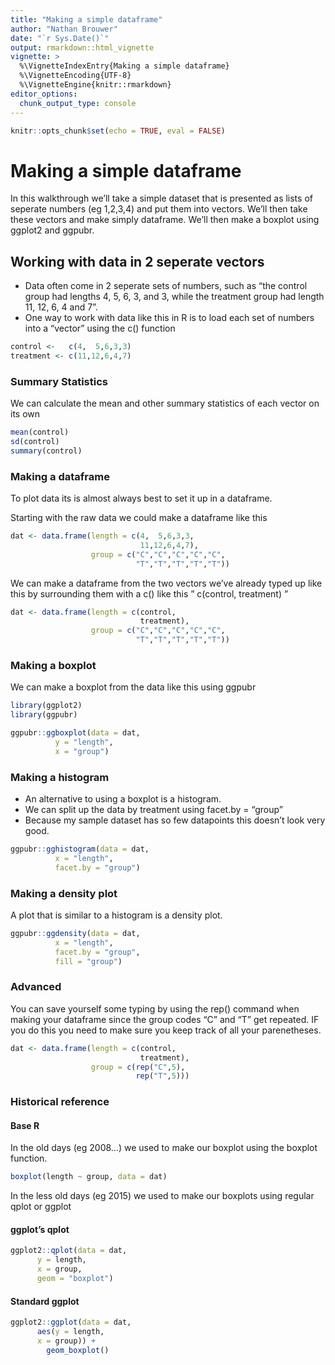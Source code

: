 ```yaml
---
title: "Making a simple dataframe"
author: "Nathan Brouwer"
date: "`r Sys.Date()`"
output: rmarkdown::html_vignette
vignette: >
  %\VignetteIndexEntry{Making a simple dataframe}
  %\VignetteEncoding{UTF-8}
  %\VignetteEngine{knitr::rmarkdown}
editor_options: 
  chunk_output_type: console
---
```



```r
knitr::opts_chunk$set(echo = TRUE, eval = FALSE)
```


# Making a simple dataframe

In this walkthrough we'll take a simple dataset that is presented as lists of seperate numbers (eg 1,2,3,4) and put them into vectors.  We'll then take these vectors and make simply dataframe.  We'll then make a boxplot using ggplot2 and ggpubr.


## Working with data in 2 seperate vectors

* Data often come in 2 seperate sets of numbers, such as "the control group had lengths 4, 5, 6, 3, and 3, while the treatment group had length 11, 12, 6, 4 and 7".
* One way to work with data like this in R is to load each set of numbers into a "vector" using the c() function

```r
control <-   c(4,  5,6,3,3)
treatment <- c(11,12,6,4,7)
```


### Summary Statistics

We can calculate the mean and other summary statistics of each vector on its own

```r
mean(control)
sd(control)
summary(control)
```

### Making a dataframe

To plot data its is almost always best to set it up in a dataframe.

Starting with the raw data we could make a dataframe like this

```r
dat <- data.frame(length = c(4,  5,6,3,3,
                             11,12,6,4,7),
                  group = c("C","C","C","C","C",
                            "T","T","T","T","T"))
```



We can make a dataframe from the two vectors we've already typed up like this by surrounding them with a c() like this " c(control, treatment) "


```r
dat <- data.frame(length = c(control, 
                             treatment),
                  group = c("C","C","C","C","C",
                            "T","T","T","T","T"))
```


### Making a boxplot

We can make a boxplot from the data like this using ggpubr

```r
library(ggplot2)
library(ggpubr)

ggpubr::ggboxplot(data = dat,
          y = "length",
          x = "group")
```


### Making a histogram

* An alternative to using a boxplot is a histogram.
* We can split up the data by treatment using facet.by = "group"
* Because my sample dataset has so few datapoints this doesn't look very good.

```r
ggpubr::gghistogram(data = dat,
          x = "length",
          facet.by = "group")
```

### Making a density plot

A plot that is similar to a histogram is a density plot.  
```r
ggpubr::ggdensity(data = dat,
          x = "length",
          facet.by = "group",
          fill = "group")
```



### Advanced

You can save yourself some typing by using the rep() command when making your dataframe since the group codes "C" and "T" get repeated.  IF you do this you need to make sure you keep track of all your parenetheses.

```r
dat <- data.frame(length = c(control, 
                             treatment),
                  group = c(rep("C",5),
                            rep("T",5)))
```


### Historical reference


#### Base R
In the old days (eg 2008...) we used to make our boxplot using the boxplot function.

```r
boxplot(length ~ group, data = dat)
```


In the less old days (eg 2015) we used to make our boxplots using regular qplot or ggplot

#### ggplot's qplot 
```r
ggplot2::qplot(data = dat,
      y = length,
      x = group,
      geom = "boxplot")
```


#### Standard ggplot
```r
ggplot2::ggplot(data = dat,
      aes(y = length,
      x = group)) +
        geom_boxplot()
```

